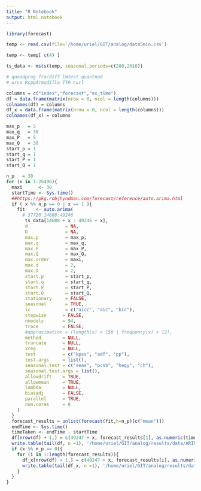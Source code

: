 ```yaml
---
title: "R Notebook"
output: html_notebook
---
```


```r
library(forecast)

temp <- read.csv(file='/home/uriel/GIT/analog/data5min.csv') 

temp <- temp[ c(4) ]

ts_data <- msts(temp, seasonal.periods=c(288,2016))

# queadprog fracdiff lmtest quantmod
# urca RcppArmadillo TTR curl

```

```r
columns = c("index","forecast","ex_time") 
df = data.frame(matrix(nrow = 0, ncol = length(columns))) 
colnames(df) = columns
df_x = data.frame(matrix(nrow = 0, ncol = length(columns))) 
colnames(df_x) = columns

max_p   = 5
max_q   = 30
max_P   = 5
max_Q   = 30
start_p = 1
start_q = 1
start_P = 1
start_Q = 1

n_p   = 30
for (x in 1:26496){
  maxi      <- 30
  startTime <- Sys.time()
  ##https://pkg.robjhyndman.com/forecast/reference/auto.arima.html
  if ( x %% n_p == 0 | x == 1 ){
    fit    <- auto.arima(
      # 37726 14688:49246
       ts_data[14688 + x : 49246 + x],
       d              = NA, 
       D              = NA, 
       max.p          = max_p,
       max.q          = max_q,
       max.P          = max_P,
       max.Q          = max_Q,
       max.order      = maxi,
       max.d          = 2,
       max.D          = 2,
       start.p        = start_p,
       start.q        = start_q,
       start.P        = start_P,
       start.Q        = start_Q,
       stationary     = FALSE,
       seasonal       = TRUE,
       ic             = c("aicc", "aic", "bic"),
       stepwise      = FALSE,
       nmodels       = 94,
       trace         = FALSE,
       #approximation = (length(x) > 150 | frequency(x) > 12),
       method        = NULL,
       truncate      = NULL,
       xreg          = NULL,
       test          = c("kpss", "adf", "pp"),
       test.args     = list(),
       seasonal.test = c("seas", "ocsb", "hegy", "ch"),
       seasonal.test.args = list(),
       allowdrift    = TRUE,
       allowmean     = TRUE,
       lambda        = NULL,
       biasadj       = FALSE,
       parallel      = TRUE,
       num.cores     = 8
    )
  }
  forecast_results = unlist(forecast(fit,h=n_p)[c("mean")])
  endTime <- Sys.time()
  timeTaken <- endTime - startTime
  df[nrow(df) + 1,] = c(49247 + x, forecast_results[1], as.numeric(timeTaken))
  write.table(tail(df, n =1), '/home/uriel/GIT/analog/results/data/ARIMA.csv', append = TRUE, col.names = FALSE, row.names = F, sep = ",")
  if (x %% n_p == 0){
    for (i in 1:length(forecast_results)){
      df_x[nrow(df) + 1,] = c(49247 + x, forecast_results[i], as.numeric(timeTaken))
      write.table(tail(df_x, n =1), '/home/uriel/GIT/analog/results/data/ARIMAx.csv', append = TRUE, col.names = FALSE, row.names = F, sep = ",")
    }
  }
}
```
